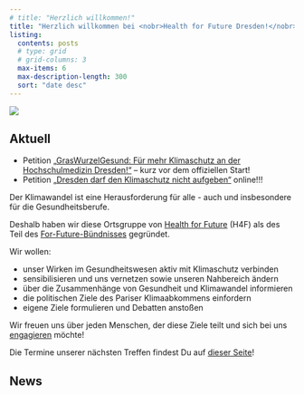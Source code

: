 ```yaml
---
# title: "Herzlich willkommen!"
title: "Herzlich willkommen bei <nobr>Health for Future Dresden!</nobr>"
listing:
  contents: posts
  # type: grid
  # grid-columns: 3
  max-items: 6
  max-description-length: 300
  sort: "date desc"
---
```


![](/images/banner.jpg)

::: {.callout-tip}
## Aktuell
* Petition [„GrasWurzelGesund: Für mehr Klimaschutz an der Hochschulmedizin Dresden!“](https://graswurzelgesund.de/) -- kurz vor dem offiziellen Start!
* Petition [„Dresden darf den Klimaschutz nicht aufgeben“](posts/2024-12-17-petition-dresden-klimaschutz/index.qmd) online!!!
:::

<!-- ### [Herzlichen Dank für ein erfolgreiches Jahr 2023!](posts/2023-12-30-herzlichen-dank-gemeinsam-fuer-klima-und-gesundheit/)  -->
<!-- ![](posts/2023-12-30-herzlichen-dank-gemeinsam-fuer-klima-und-gesundheit/New_Year_Berlin.webp){fig-align="center" width=80%} -->

Der Klimawandel ist eine Herausforderung für alle - auch und insbesondere für die Gesundheitsberufe.

Deshalb haben wir diese Ortsgruppe von [Health for Future](https://healthforfuture.de/) (H4F) als des Teil des [For-Future-Bündnisses](https://www.for-future-buendnis.de/) gegründet.

Wir wollen:

* unser Wirken im Gesundheitswesen aktiv mit Klimaschutz verbinden
* sensibilisieren und uns vernetzen sowie unseren Nahbereich ändern
* über die Zusammenhänge von Gesundheit und Klimawandel informieren
* die politischen Ziele des Pariser Klimaabkommens einfordern
* eigene Ziele formulieren und Debatten anstoßen

Wir freuen uns über jeden Menschen, der diese Ziele teilt und sich bei uns [engagieren](mitmachen.qmd) möchte!

Die Termine unserer nächsten Treffen findest Du auf [dieser Seite](mitmachen.qmd)!

## News